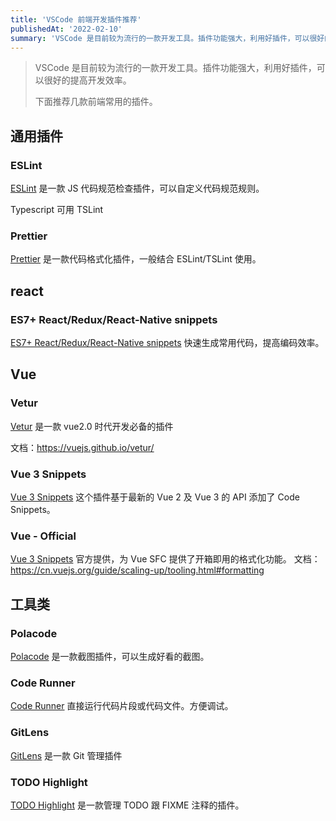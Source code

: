 ```yaml
---
title: 'VSCode 前端开发插件推荐'
publishedAt: '2022-02-10'
summary: 'VSCode 是目前较为流行的一款开发工具。插件功能强大，利用好插件，可以很好的提高开发效率。'
---
```


> VSCode 是目前较为流行的一款开发工具。插件功能强大，利用好插件，可以很好的提高开发效率。
>
> 下面推荐几款前端常用的插件。


## 通用插件

### ESLint

[ESLint](https://marketplace.visualstudio.com/items?itemName=dbaeumer.vscode-eslint) 是一款 JS 代码规范检查插件，可以自定义代码规范规则。

Typescript 可用 TSLint


### Prettier

[Prettier](https://marketplace.visualstudio.com/items?itemName=esbenp.prettier-vscode) 是一款代码格式化插件，一般结合 ESLint/TSLint 使用。

## react

### ES7+ React/Redux/React-Native snippets
[ES7+ React/Redux/React-Native snippets](https://marketplace.visualstudio.com/items?itemName=dsznajder.es7-react-js-snippets) 快速生成常用代码，提高编码效率。


## Vue

### Vetur

[Vetur](https://marketplace.visualstudio.com/items?itemName=octref.vetur) 是一款 vue2.0 时代开发必备的插件

文档：https://vuejs.github.io/vetur/

### Vue 3 Snippets
[Vue 3 Snippets](https://marketplace.visualstudio.com/items?itemName=hollowtree.vue-snippets) 这个插件基于最新的 Vue 2 及 Vue 3 的 API 添加了 Code Snippets。

### Vue - Official
[Vue 3 Snippets](https://marketplace.visualstudio.com/items?itemName=hollowtree.vue-snippets) 官方提供，为 Vue SFC 提供了开箱即用的格式化功能。
文档：https://cn.vuejs.org/guide/scaling-up/tooling.html#formatting


## 工具类

### Polacode

[Polacode](https://marketplace.visualstudio.com/items?itemName=pnp.polacode) 是一款截图插件，可以生成好看的截图。


### Code Runner

[Code Runner](https://marketplace.visualstudio.com/items?itemName=formulahendry.code-runner) 直接运行代码片段或代码文件。方便调试。



### GitLens

[GitLens](https://marketplace.visualstudio.com/items?itemName=eamodio.gitlens) 是一款 Git 管理插件



### TODO Highlight

[TODO Highlight](https://marketplace.visualstudio.com/items?itemName=wayou.vscode-todo-highlight) 是一款管理 TODO 跟 FIXME 注释的插件。

